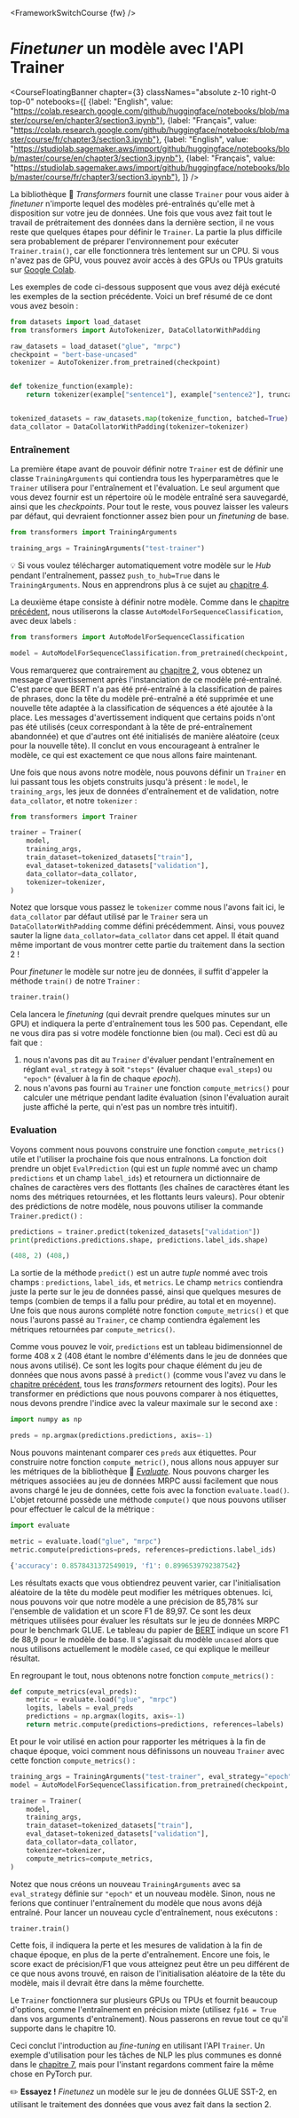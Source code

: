 <FrameworkSwitchCourse {fw} />

# <i>Finetuner</i> un modèle avec l'API Trainer

<CourseFloatingBanner chapter={3}
  classNames="absolute z-10 right-0 top-0"
  notebooks={[
    {label: "English", value: "https://colab.research.google.com/github/huggingface/notebooks/blob/master/course/en/chapter3/section3.ipynb"},
    {label: "Français", value: "https://colab.research.google.com/github/huggingface/notebooks/blob/master/course/fr/chapter3/section3.ipynb"},
    {label: "English", value: "https://studiolab.sagemaker.aws/import/github/huggingface/notebooks/blob/master/course/en/chapter3/section3.ipynb"},
    {label: "Français", value: "https://studiolab.sagemaker.aws/import/github/huggingface/notebooks/blob/master/course/fr/chapter3/section3.ipynb"},
]} />

<Youtube id="nvBXf7s7vTI"/>

La bibliothèque 🤗 *Transformers* fournit une classe `Trainer` pour vous aider à *finetuner* n'importe lequel des modèles pré-entraînés qu'elle met à disposition sur votre jeu de données. Une fois que vous avez fait tout le travail de prétraitement des données dans la dernière section, il ne vous reste que quelques étapes pour définir le `Trainer`. La partie la plus difficile sera probablement de préparer l'environnement pour exécuter `Trainer.train()`, car elle fonctionnera très lentement sur un CPU. Si vous n'avez pas de GPU, vous pouvez avoir accès à des GPUs ou TPUs gratuits sur [Google Colab](https://colab.research.google.com/).

Les exemples de code ci-dessous supposent que vous avez déjà exécuté les exemples de la section précédente. Voici un bref résumé de ce dont vous avez besoin :

```py
from datasets import load_dataset
from transformers import AutoTokenizer, DataCollatorWithPadding

raw_datasets = load_dataset("glue", "mrpc")
checkpoint = "bert-base-uncased"
tokenizer = AutoTokenizer.from_pretrained(checkpoint)


def tokenize_function(example):
    return tokenizer(example["sentence1"], example["sentence2"], truncation=True)


tokenized_datasets = raw_datasets.map(tokenize_function, batched=True)
data_collator = DataCollatorWithPadding(tokenizer=tokenizer)
```

### Entraînement

La première étape avant de pouvoir définir notre `Trainer` est de définir une classe `TrainingArguments` qui contiendra tous les hyperparamètres que le `Trainer` utilisera pour l'entraînement et l'évaluation. Le seul argument que vous devez fournir est un répertoire où le modèle entraîné sera sauvegardé, ainsi que les *checkpoints*. Pour tout le reste, vous pouvez laisser les valeurs par défaut, qui devraient fonctionner assez bien pour un *finetuning* de base.

```py
from transformers import TrainingArguments

training_args = TrainingArguments("test-trainer")
```

<Tip>

💡 Si vous voulez télécharger automatiquement votre modèle sur le *Hub* pendant l'entraînement, passez `push_to_hub=True` dans le `TrainingArguments`. Nous en apprendrons plus à ce sujet au [chapitre 4](/course/fr/chapter4/3).

</Tip>

La deuxième étape consiste à définir notre modèle. Comme dans le [chapitre précédent](/course/fr/chapter2), nous utiliserons la classe `AutoModelForSequenceClassification`, avec deux labels :

```py
from transformers import AutoModelForSequenceClassification

model = AutoModelForSequenceClassification.from_pretrained(checkpoint, num_labels=2)
```

Vous remarquerez que contrairement au [chapitre 2](/course/fr/chapter2), vous obtenez un message d'avertissement après l'instanciation de ce modèle pré-entraîné. C'est parce que BERT n'a pas été pré-entraîné à la classification de paires de phrases, donc la tête du modèle pré-entraîné a été supprimée et une nouvelle tête adaptée à la classification de séquences a été ajoutée à la place. Les messages d'avertissement indiquent que certains poids n'ont pas été utilisés (ceux correspondant à la tête de pré-entraînement abandonnée) et que d'autres ont été initialisés de manière aléatoire (ceux pour la nouvelle tête). Il conclut en vous encourageant à entraîner le modèle, ce qui est exactement ce que nous allons faire maintenant.

Une fois que nous avons notre modèle, nous pouvons définir un `Trainer` en lui passant tous les objets construits jusqu'à présent : le `model`, le `training_args`, les jeux de données d'entraînement et de validation, notre `data_collator`, et notre `tokenizer` :

```py
from transformers import Trainer

trainer = Trainer(
    model,
    training_args,
    train_dataset=tokenized_datasets["train"],
    eval_dataset=tokenized_datasets["validation"],
    data_collator=data_collator,
    tokenizer=tokenizer,
)
```

Notez que lorsque vous passez le `tokenizer` comme nous l'avons fait ici, le `data_collator` par défaut utilisé par le `Trainer` sera un `DataCollatorWithPadding` comme défini précédemment. Ainsi, vous pouvez sauter la ligne `data_collator=data_collator` dans cet appel. Il était quand même important de vous montrer cette partie du traitement dans la section 2 !

Pour *finetuner* le modèle sur notre jeu de données, il suffit d'appeler la méthode `train()` de notre `Trainer` :

```py
trainer.train()
```

Cela lancera le *finetuning* (qui devrait prendre quelques minutes sur un GPU) et indiquera la perte d'entraînement tous les 500 pas. Cependant, elle ne vous dira pas si votre modèle fonctionne bien (ou mal). Ceci est dû au fait que :

1. nous n'avons pas dit au `Trainer` d'évaluer pendant l'entraînement en réglant `eval_strategy` à soit `"steps"` (évaluer chaque `eval_steps`) ou `"epoch"` (évaluer à la fin de chaque *epoch*).
2. nous n'avons pas fourni au `Trainer` une fonction `compute_metrics()` pour calculer une métrique pendant ladite évaluation (sinon l'évaluation aurait juste affiché la perte, qui n'est pas un nombre très intuitif).


### Evaluation

Voyons comment nous pouvons construire une fonction `compute_metrics()` utile et l'utiliser la prochaine fois que nous entraînons. La fonction doit prendre un objet `EvalPrediction` (qui est un *tuple* nommé avec un champ `predictions` et un champ `label_ids`) et retournera un dictionnaire de chaînes de caractères vers des flottants (les chaînes de caractères étant les noms des métriques retournées, et les flottants leurs valeurs). Pour obtenir des prédictions de notre modèle, nous pouvons utiliser la commande `Trainer.predict()` :

```py
predictions = trainer.predict(tokenized_datasets["validation"])
print(predictions.predictions.shape, predictions.label_ids.shape)
```

```python out
(408, 2) (408,)
```

La sortie de la méthode `predict()` est un autre *tuple* nommé avec trois champs : `predictions`, `label_ids`, et `metrics`. Le champ `metrics` contiendra juste la perte sur le jeu de données passé, ainsi que quelques mesures de temps (combien de temps il a fallu pour prédire, au total et en moyenne). Une fois que nous aurons complété notre fonction `compute_metrics()` et que nous l'aurons passé au `Trainer`, ce champ contiendra également les métriques retournées par `compute_metrics()`.

Comme vous pouvez le voir, `predictions` est un tableau bidimensionnel de forme 408 x 2 (408 étant le nombre d'éléments dans le jeu de données que nous avons utilisé). Ce sont les logits pour chaque élément du jeu de données que nous avons passé à `predict()` (comme vous l'avez vu dans le [chapitre précédent](/course/fr/chapter2), tous les *transformers* retournent des logits). Pour les transformer en prédictions que nous pouvons comparer à nos étiquettes, nous devons prendre l'indice avec la valeur maximale sur le second axe :

```py
import numpy as np

preds = np.argmax(predictions.predictions, axis=-1)
```

Nous pouvons maintenant comparer ces `preds` aux étiquettes. Pour construire notre fonction `compute_metric()`, nous allons nous appuyer sur les métriques de la bibliothèque 🤗 [*Evaluate*](https://github.com/huggingface/evaluate/). Nous pouvons charger les métriques associées au jeu de données MRPC aussi facilement que nous avons chargé le jeu de données, cette fois avec la fonction `evaluate.load()`. L'objet retourné possède une méthode `compute()` que nous pouvons utiliser pour effectuer le calcul de la métrique :

```py
import evaluate

metric = evaluate.load("glue", "mrpc")
metric.compute(predictions=preds, references=predictions.label_ids)
```

```python out
{'accuracy': 0.8578431372549019, 'f1': 0.8996539792387542}
```

Les résultats exacts que vous obtiendrez peuvent varier, car l'initialisation aléatoire de la tête du modèle peut modifier les métriques obtenues. Ici, nous pouvons voir que notre modèle a une précision de 85,78% sur l'ensemble de validation et un score F1 de 89,97. Ce sont les deux métriques utilisées pour évaluer les résultats sur le jeu de données MRPC pour le benchmark GLUE. Le tableau du papier de [BERT](https://arxiv.org/pdf/1810.04805.pdf) indique un score F1 de 88,9 pour le modèle de base. Il s'agissait du modèle `uncased` alors que nous utilisons actuellement le modèle `cased`, ce qui explique le meilleur résultat.

En regroupant le tout, nous obtenons notre fonction `compute_metrics()` :

```py
def compute_metrics(eval_preds):
    metric = evaluate.load("glue", "mrpc")
    logits, labels = eval_preds
    predictions = np.argmax(logits, axis=-1)
    return metric.compute(predictions=predictions, references=labels)
```

Et pour le voir utilisé en action pour rapporter les métriques à la fin de chaque époque, voici comment nous définissons un nouveau `Trainer` avec cette fonction `compute_metrics()` :

```py
training_args = TrainingArguments("test-trainer", eval_strategy="epoch")
model = AutoModelForSequenceClassification.from_pretrained(checkpoint, num_labels=2)

trainer = Trainer(
    model,
    training_args,
    train_dataset=tokenized_datasets["train"],
    eval_dataset=tokenized_datasets["validation"],
    data_collator=data_collator,
    tokenizer=tokenizer,
    compute_metrics=compute_metrics,
)
```

Notez que nous créons un nouveau `TrainingArguments` avec sa `eval_strategy` définie sur `"epoch"` et un nouveau modèle. Sinon, nous ne ferions que continuer l'entraînement du modèle que nous avons déjà entraîné. Pour lancer un nouveau cycle d'entraînement, nous exécutons :

```
trainer.train()
```

Cette fois, il indiquera la perte et les mesures de validation à la fin de chaque époque, en plus de la perte d'entraînement. Encore une fois, le score exact de précision/F1 que vous atteignez peut être un peu différent de ce que nous avons trouvé, en raison de l'initialisation aléatoire de la tête du modèle, mais il devrait être dans la même fourchette.

Le `Trainer` fonctionnera sur plusieurs GPUs ou TPUs et fournit beaucoup d'options, comme l'entraînement en précision mixte (utilisez `fp16 = True` dans vos arguments d'entraînement). Nous passerons en revue tout ce qu'il supporte dans le chapitre 10.

Ceci conclut l'introduction au *fine-tuning* en utilisant l'API `Trainer`. Un exemple d'utilisation pour les tâches de NLP les plus communes es donné dans le [chapitre 7](/course/fr/chapter7), mais pour l'instant regardons comment faire la même chose en PyTorch pur.

<Tip>

✏️ **Essayez !** *Finetunez* un modèle sur le jeu de données GLUE SST-2, en utilisant le traitement des données que vous avez fait dans la section 2.

</Tip>
